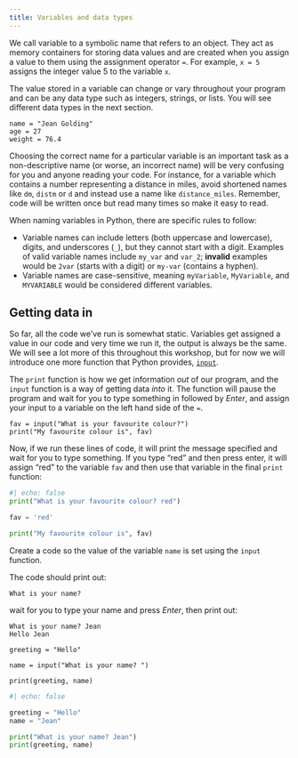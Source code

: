 ```yaml
---
title: Variables and data types
---
```


We call variable to a symbolic name that refers to an object. They act as memory containers for storing data values and are created when you assign a value to them using the assignment operator `=`. For example, `x = 5` assigns the integer value 5 to the variable `x`.

The value stored in a variable can change or vary throughout your program and can be any data type such as integers, strings, or lists. You will see different data types in the next section.

```.python
name = "Jean Golding"
age = 27
weight = 76.4
```

Choosing the correct name for a particular variable is an important task as a non-descriptive name (or worse, an incorrect name) will be very confusing for you and anyone reading your code. For instance, for a variable which contains a number representing a distance in miles, avoid shortened names like `dm`, `distm` or `d` and instead use a name like `distance_miles`. Remember, code will be written once but read many times so make it easy to read.

::: {#keypoints-N .callout-tip icon=false title='Key points'}

When naming variables in Python, there are specific rules to follow:

- Variable names can include letters (both uppercase and lowercase), digits, and underscores (`_`), but they cannot start with a digit. Examples of valid variable names include `my_var` and `var_2`; **invalid** examples would be `2var` (starts with a digit) or `my-var` (contains a hyphen).
- Variable names are case-sensitive, meaning `myVariable`, `MyVariable`, and `MYVARIABLE` would be considered different variables.
:::

## Getting data in

So far, all the code we've run is somewhat static. Variables get assigned a value in our code and very time we run it, the output is always be the same. We will see a lot more of this throughout this workshop, but for now we will introduce one more function that Python provides, [`input`](https://docs.python.org/3/library/functions.html#input).

The `print` function is how we get information *out* of our program, and the `input` function is a way of getting data *into* it. The function will pause the program and wait for you to type something in followed by *Enter*, and assign your input to a variable on the left hand side of the `=`.

```.python
fav = input("What is your favourite colour?")
print("My favourite colour is", fav)
```

Now, if we run these lines of code, it will print the message specified and wait for you to type something. If you type "red" and then press enter, it will assign "red" to the variable `fav` and then use that variable in the final `print` function:

```python
#| echo: false
print("What is your favourite colour? red")

fav = 'red'

print("My favourite colour is", fav)
```

::: {#exercise .callout-note title="Exercise" icon=false} 

Create a code so the value of the variable `name` is set using the `input` function.

The code should print out:

```
What is your name?
```

wait for you to type your name and press *Enter*, then print out:

```
What is your name? Jean
Hello Jean
```
:::

::: {#answer-N .callout-caution icon=false title='Answer' collapse="true"}
```.python
greeting = "Hello"

name = input("What is your name? ")

print(greeting, name)
```

```python
#| echo: false

greeting = "Hello"
name = "Jean"

print("What is your name? Jean")
print(greeting, name)
```
:::
